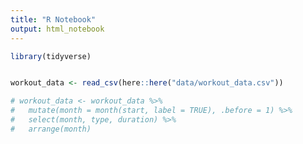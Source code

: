 ```yaml
---
title: "R Notebook"
output: html_notebook
---
```


```r
library(tidyverse)


workout_data <- read_csv(here::here("data/workout_data.csv"))

```

```r
# workout_data <- workout_data %>%
#   mutate(month = month(start, label = TRUE), .before = 1) %>%
#   select(month, type, duration) %>% 
#   arrange(month)
```

```r

```

```r

```

